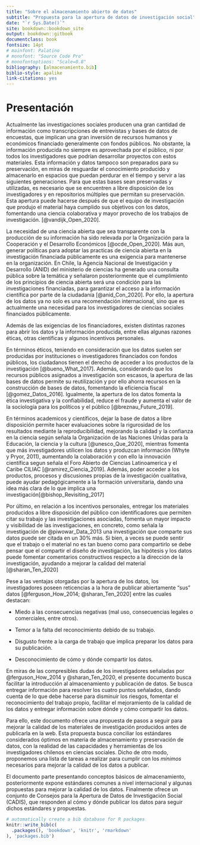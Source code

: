 ```yaml
---
title: "Sobre el almacenamiento abierto de datos"
subtitle: "Propuesta para la apertura de datos de investigación social"
date: "`r Sys.Date()`"
site: bookdown::bookdown_site
output: bookdown::gitbook
documentclass: book
fontsize: 14pt
# mainfont: Palatino
# monofont: "Source Code Pro"
# monofontoptions: "Scale=0.8"
bibliography: [almacenamiento.bib]
biblio-style: apalike
link-citations: yes
---
```



# Presentación 


Actualmente las investigaciones sociales producen una gran cantidad de información como transcripciones de entrevistas y bases de datos de encuestas, que implican una gran inversión de recursos humanos y económicos financiado generalmente con fondos públicos. No obstante, la información producida no siempre es aprovechada por el público, ni por todos los investigadores que podrían desarrollar proyectos con estos materiales. Esta información y datos tampoco son preparados para su preservación, en miras de resguardar el conocimiento producido y almacenarlo en espacios que puedan perdurar en el tiempo y servir a las siguientes generaciones. Para que estas bases sean preservadas y utilizadas, es necesario que se encuentren a libre disposición de los investigadores y en repositorios múltiples que permitan su preservación. Esta apertura puede hacerse después de que el equipo de investigación que produjo el material haya cumplido sus objetivos con los datos, fomentando una ciencia colaborativa y mayor provecho de los trabajos de investigación.  [@vandijk_Open_2020]. 

La necesidad de una ciencia abierta que sea transparente con la producción de su información ha sido relevada por la Organización para la Cooperación y el Desarrollo Económicos [@ocde_Open_2020]. Más aun, generar políticas para adoptar las practicas de ciencia abierta en la investigación financiada públicamente es una exigencia para mantenerse en la organización. En Chile, la Agencia Nacional de Investigación y Desarrollo (ANID) del ministerio de ciencias ha generado una consulta pública sobre la temática y señalaron posteriormente que el cumplimiento de los principios de ciencia abierta será una condición para las investigaciones financiadas, para garantizar el acceso a la información científica por parte de la ciudadanía [@anid_Con_2020]. Por ello, la apertura de los datos ya no solo es una recomendación internacional, sino que es actualmente una necesidad para los investigadores de ciencias sociales financiados públicamente. 


Además de las exigencias de los financiadores, existen distintas razones para abrir los datos y la información producida, entre ellas algunas razones éticas, otras científicas y algunos incentivos personales.

En términos éticos, teniendo en consideración que los datos suelen ser producidas por instituciones o investigadores financiados con fondos públicos, los ciudadanos tienen el derecho de acceder a los productos de la investigación [@bueno_What_2017]. Además, considerando que los recursos públicos asignados a investigación son escasos, la apertura de las bases de datos permite su reutilización y por ello ahorra recursos en la construcción de bases de datos, fomentando la eficiencia fiscal [@gomez_Datos_2016]. Igualmente, la apertura de los datos fomenta la ética investigativa y la confiabilidad, reduce el fraude y aumenta el valor de la sociología para los políticos y el público [@breznau_Future_2019]. 

En términos academicos y científicos, dejar la base de datos a libre disposición permite hacer evaluaciones sobre la rigurosidad de los resultados mediante la reproducibilidad, mejorando la calidad y la confianza en la ciencia según señala la Organización de las Naciones Unidas para la Educación, la ciencia y la cultura [@unesco_Que_2020], mientras fomenta que más investigadores utilicen los datos y produzcan información (Whyte y Pryor, 2011), aumentando la colaboración y con ello la innovación científica segun señala el Foro Abierto de Ciencias Latinoamerica y el Caribe CILIAC [@ramirez_Ciencia_2019]. Además, poder acceder a los productos, procesos y discusiones propias de la investigación cualitativa, puede ayudar pedagógicamente a la formación universitaria, dando una idea más clara de lo que  implica una investigación[@bishop_Revisiting_2017]

Por último, en relación a los incentivos personales, entregar los materiales producidos a libre disposición del público con identificadores que permiten citar su trabajo y las investigaciones asociadas, fomenta un mayor impacto y visibilidad de las investigaciones, en concreto, como señala la investigación de  @piwowar_Data_2013 una investigación que comparte sus datos puede ser citada en un 30% más. Si bien, a veces se puede sentir que el trabajo o el material no es tan bueno como para compartirlo se debe pensar que el compartir el diseño de investigación, las hipótesis y los datos puede fomentar comentarios constructivos respecto a la dirección de la investigación, ayudando a mejorar la calidad del material [@sharan_Ten_2020]

Pese a las ventajas otorgadas por la apertura de los datos, los investigadores poseen reticencias a la hora de publicar abiertamente "sus" datos [@ferguson_How_2014; @sharan_Ten_2020] entre las cuales destacan: 
  
   * Miedo a las consecuencias negativas (mal uso, consecuencias legales o comerciales, entre otros).
  
   * Temor a la falta del reconocimiento debido de su trabajo.
  
   * Disgusto frente a la carga de trabajo que implica preparar los datos para su publicación. 
  
   * Desconocimiento de cómo y dónde compartir los datos.


En miras de las compresibles dudas de los investigadores señaladas por @ferguson_How_2014 y @sharan_Ten_2020, el presente documento busca facilitar la introducción al almacenamiento y publicación de datos. Se busca entregar información para resolver los cuatro puntos señalados, dando cuenta de lo que debe hacerse para disminuir los riesgos, fomentar el reconocimiento del trabajo propio, facilitar el mejoramiento de la calidad de los datos y entregar información sobre dónde y cómo compartir los datos. 

Para ello, este documento ofrece una propuesta de pasos a seguir para mejorar la calidad de los materiales de investigación producidos antes de publicarla en la web. Esta propuesta busca conciliar los estándares considerados óptimos en materia de almacenamiento y preservación de datos, con la realidad de las capacidades y herramientas de los investigadores chilenos en ciencias sociales. Dicho de otro modo, proponemos una lista de tareas a realizar para cumplir con los _mínimos_ necesarios para mejorar la calidad de los datos a publicar. 

El documento parte presentando conceptos básicos de almacenamiento, posteriormente expone estándares comunes a nivel internacional y algunas propuestas para mejorar la calidad de los datos. Finalmente ofrece un conjunto de Consejos para la Apertura de Datos de Investigación Social (CADIS), que responden al cómo y dónde publicar los datos para seguir dichos estándares y propuestas. 





```r
# automatically create a bib database for R packages
knitr::write_bib(c(
  .packages(), 'bookdown', 'knitr', 'rmarkdown'
), 'packages.bib')
```
<!--stackedit_data:
eyJoaXN0b3J5IjpbLTkwNjg2NzgxMiwtMTU3NTk5MjldfQ==
-->
